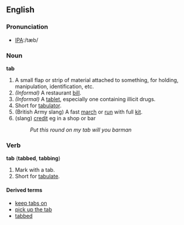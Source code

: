 ==English==

===Pronunciation===
*[[w:International Phonetic Alphabet|IPA]]:/tæb/

===Noun===
'''tab'''
# A small flap or strip of material attached to something, for holding, manipulation, identification, etc.
# ''(Informal)'' A restaurant [[bill]].
# ''(Informal)'' A [[tablet]], especially one containing illicit drugs.
# Short for [[tabulator]].
# (British Army slang) A fast [[march]] or [[run]] with full [[kit]].
# (slang) [[credit]] eg in a shop or bar
#:''Put this round on my tab will you barman''

===Verb===
'''tab''' ('''tabbed''',  '''tabbing''')
# Mark with a tab.
# Short for [[tabulate]].

====Derived terms====
*[[keep tabs on]]
*[[pick up the tab]]
*[[tabbed]]